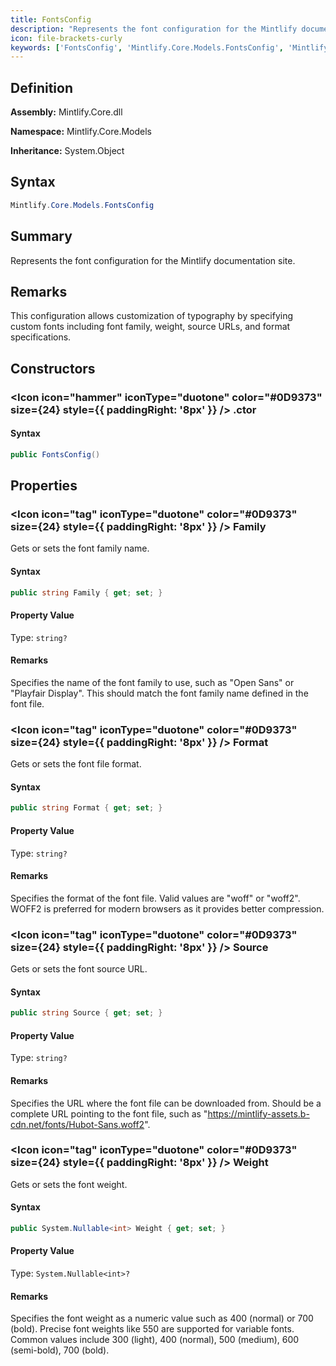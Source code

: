 ```yaml
---
title: FontsConfig
description: "Represents the font configuration for the Mintlify documentation site."
icon: file-brackets-curly
keywords: ['FontsConfig', 'Mintlify.Core.Models.FontsConfig', 'Mintlify.Core.Models', 'class', 'System.Object']
---
```


## Definition

**Assembly:** Mintlify.Core.dll

**Namespace:** Mintlify.Core.Models

**Inheritance:** System.Object

## Syntax

```csharp
Mintlify.Core.Models.FontsConfig
```

## Summary

Represents the font configuration for the Mintlify documentation site.

## Remarks

This configuration allows customization of typography by specifying custom fonts
            including font family, weight, source URLs, and format specifications.

## Constructors

### <Icon icon="hammer" iconType="duotone" color="#0D9373" size={24} style={{ paddingRight: '8px' }} />  .ctor

#### Syntax

```csharp
public FontsConfig()
```

## Properties

### <Icon icon="tag" iconType="duotone" color="#0D9373" size={24} style={{ paddingRight: '8px' }} />  Family

Gets or sets the font family name.

#### Syntax

```csharp
public string Family { get; set; }
```

#### Property Value

Type: `string?`

#### Remarks

Specifies the name of the font family to use, such as "Open Sans" or "Playfair Display".
            This should match the font family name defined in the font file.

### <Icon icon="tag" iconType="duotone" color="#0D9373" size={24} style={{ paddingRight: '8px' }} />  Format

Gets or sets the font file format.

#### Syntax

```csharp
public string Format { get; set; }
```

#### Property Value

Type: `string?`

#### Remarks

Specifies the format of the font file. Valid values are "woff" or "woff2".
            WOFF2 is preferred for modern browsers as it provides better compression.

### <Icon icon="tag" iconType="duotone" color="#0D9373" size={24} style={{ paddingRight: '8px' }} />  Source

Gets or sets the font source URL.

#### Syntax

```csharp
public string Source { get; set; }
```

#### Property Value

Type: `string?`

#### Remarks

Specifies the URL where the font file can be downloaded from.
            Should be a complete URL pointing to the font file, such as
            "https://mintlify-assets.b-cdn.net/fonts/Hubot-Sans.woff2".

### <Icon icon="tag" iconType="duotone" color="#0D9373" size={24} style={{ paddingRight: '8px' }} />  Weight

Gets or sets the font weight.

#### Syntax

```csharp
public System.Nullable<int> Weight { get; set; }
```

#### Property Value

Type: `System.Nullable<int>?`

#### Remarks

Specifies the font weight as a numeric value such as 400 (normal) or 700 (bold).
            Precise font weights like 550 are supported for variable fonts.
            Common values include 300 (light), 400 (normal), 500 (medium), 600 (semi-bold), 700 (bold).

